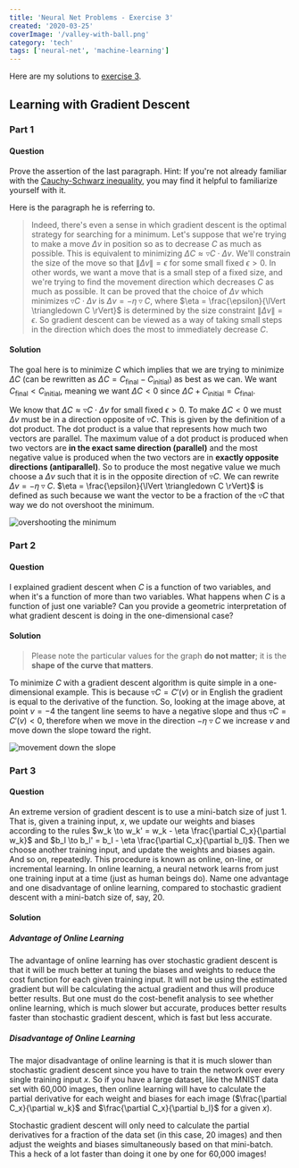 ```yaml
---
title: 'Neural Net Problems - Exercise 3'
created: '2020-03-25'
coverImage: '/valley-with-ball.png'
category: 'tech'
tags: ['neural-net', 'machine-learning']
---
```


Here are my solutions to
[exercise 3](http://neuralnetworksanddeeplearning.com/chap1.html#exercises_647181).

## Learning with Gradient Descent

### Part 1

#### Question

Prove the assertion of the last paragraph. Hint: If you're not already familiar with the
[Cauchy-Schwarz inequality](http://en.wikipedia.org/wiki/Cauchy%E2%80%93Schwarz_inequality), you may
find it helpful to familiarize yourself with it.

Here is the paragraph he is referring to.

> Indeed, there's even a sense in which gradient descent is the optimal strategy for searching for a
> minimum. Let's suppose that we're trying to make a move $\Delta v$ in position so as to decrease
> $C$ as much as possible. This is equivalent to minimizing
> $\Delta C \approx \triangledown C \cdot \Delta v$. We'll constrain the size of the move so that
> $\lVert \Delta v \rVert = \epsilon$ for some small fixed $\epsilon > 0$. In other words, we want a
> move that is a small step of a fixed size, and we're trying to find the movement direction which
> decreases $C$ as much as possible. It can be proved that the choice of $\Delta v$ which minimizes
> $\triangledown C \cdot \Delta v$ is $\Delta v = - \eta \triangledown C$, where
> $\eta = \frac{\epsilon}{\lVert \triangledown C \rVert}$ is determined by the size constraint
> $\lVert \Delta v \rVert = \epsilon$. So gradient descent can be viewed as a way of taking small
> steps in the direction which does the most to immediately decrease $C$.

#### Solution

The goal here is to minimize $C$ which implies that we are trying to minimize $\Delta C$ (can be
rewritten as $\Delta C = C_\text{final} - C_\text{initial}$) as best as we can. We want
$C_\text{final} < C_\text{initial}$, meaning we want $\Delta C < 0$ since
$\Delta C + C_\text{initial} = C_\text{final}$.

We know that $\Delta C \approx \triangledown C \cdot \Delta v$ for small fixed $\epsilon > 0$. To
make $\Delta C < 0$ we must $\Delta v$ must be in a direction opposite of $\triangledown C$. This is
given by the definition of a dot product. The dot product is a value that represents how much two
vectors are parallel. The maximum value of a dot product is produced when two vectors are **in the
exact same direction (parallel)** and the most negative value is produced when the two vectors are
in **exactly opposite directions (antiparallel)**. So to produce the most negative value we much
choose a $\Delta v$ such that it is in the opposite direction of $\triangledown C$. We can rewrite
$\Delta v = -\eta \triangledown C$. $\eta = \frac{\epsilon}{\lVert \triangledown C \rVert}$ is
defined as such because we want the vector to be a fraction of the $\triangledown C$ that way we do
not overshoot the minimum.

![overshooting the minimum](/overshooting-min.svg)

### Part 2

#### Question

I explained gradient descent when $C$ is a function of two variables, and when it's a function of
more than two variables. What happens when $C$ is a function of just one variable? Can you provide a
geometric interpretation of what gradient descent is doing in the one-dimensional case?

#### Solution

> Please note the particular values for the graph **do not matter**; it is the **shape of the curve
> that matters**.

To minimize $C$ with a gradient descent algorithm is quite simple in a one-dimensional example. This
is because $\triangledown C = C'(v)$ or in English the gradient is equal to the derivative of the
function. So, looking at the image above, at point $v=-4$ the tangent line seems to have a negative
slope and thus $\triangledown C = C'(v) < 0$, therefore when we move in the direction
$- \eta \triangledown C$ we increase $v$ and move down the slope toward the right.

![movement down the slope](/movement-down-slope.svg)

### Part 3

#### Question

An extreme version of gradient descent is to use a mini-batch size of just $1$. That is, given a
training input, $x$, we update our weights and biases according to the rules
$w_k \to w_k' = w_k - \eta \frac{\partial C_x}{\partial w_k}$ and
$b_l \to b_l' = b_l - \eta \frac{\partial C_x}{\partial b_l}$. Then we choose another training
input, and update the weights and biases again. And so on, repeatedly. This procedure is known as
online, on-line, or incremental learning. In online learning, a neural network learns from just one
training input at a time (just as human beings do). Name one advantage and one disadvantage of
online learning, compared to stochastic gradient descent with a mini-batch size of, say, $20$.

#### Solution

##### Advantage of Online Learning

The advantage of online learning has over stochastic gradient descent is that it will be much better
at tuning the biases and weights to reduce the cost function for each given training input. It will
not be using the estimated gradient but will be calculating the actual gradient and thus will
produce better results. But one must do the cost-benefit analysis to see whether online learning,
which is much slower but accurate, produces better results faster than stochastic gradient descent,
which is fast but less accurate.

##### Disadvantage of Online Learning

The major disadvantage of online learning is that it is much slower than stochastic gradient descent
since you have to train the network over every single training input $x$. So if you have a large
dataset, like the MNIST data set with 60,000 images, then online learning will have to calculate the
partial derivative for each weight and biases for each image ($\frac{\partial C_x}{\partial w_k}$
and $\frac{\partial C_x}{\partial b_l}$ for a given $x$).

Stochastic gradient descent will only need to calculate the partial derivatives for a fraction of
the data set (in this case, $20$ images) and then adjust the weights and biases simultaneously based
on that mini-batch. This a heck of a lot faster than doing it one by one for 60,000 images!
